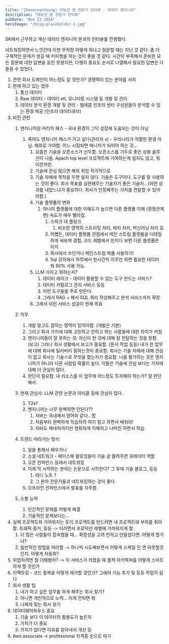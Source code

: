 ```yaml
---
title: "[DevoceanYoung] 데보션 영 전문가 인터뷰 - 데이터 엔지니어"
description: "데보션 영 전문가 인터뷰"
pubDate: "Nov 23 2024"
heroImage: "/blog-placeholder-3.jpg"
---
```

SK에서 근무하고 계신 데이터 엔지니어 분과의 인터뷰를 진행했다. 

네트워킹하면서 느낀건데 이젠 무작정 어떻게 하냐고 질문할 때는 지난 것 같다. 좀 더 구체적인 문제가 생길 때 커피챗을 하는 것이 좋을 것 같다. 
시간이 부족해서 준비한 모든 질문에 대한 답변을 듣진 못했지만, 다행히 중요도 순서로 나열해서 필요한 답변은 다 들을 수 있었다. 


1. 관련 회사 도메인이 어느정도 갈 것인가? 경쟁력이 있는 분야를 서치
2. 현재 하고 있는 업무
    1. 통신 데이터 
    2. Raw 데이터 - 데이터 etl, 모니터링 시스템 등 개발 및 관리
    3. 데이터 분석 환경 개발 및 관리 - 텔레콤 인프라 센터 구성원들이 분석할 수 있는 환경 제공 (인프라 데이터큐브)
3. 비전 관련 
    1. 엔지니어링 커리어 패스 - 국내 환경이 그닥 성장에 도움되는 것이 아님
        1. 죽어도 엔지니어 패스가 가고 싶다(관리자 x) - 우리나라가 적합한 환경 아님. 해외로 가야함. 어느 시점되면 매니저가 되어야 하는 것…
            1. 요즘은 기술을 오픈소스가 선두함. 오픈소스를 기두로 좋은 상용 솔루션이 나옴. Apach top level  프로젝트에 기여하는게 쉽지도 않고, 뭐 이런저런. 
            2. 기술에 관심 많으면 해외 취업 적극적으로 
            3. 기술 자체에 목적을 두면 쉽지 않다. 기술은 도구이다. 도구를 잘 사용하는 것이 좋다. 회사 목표를 실현해주는 기술자가 좋은 기술자…(어떤 성과를 내었느냐가 중요하다. 회사가 인정해주는 가치를 전달할 수 있어야함.)
            4. 기술 플랫폼의 변화
                1. 하나의 플랫폼에 대한 이해도가 높으면 다른 플랫폼 이해 (경쟁관계면) 속도가 매우 빨라짐.
                    1. 스파크 대 플링크
                        1. 비슷한 영역의 스트리밍 처리, 배치 처리, 머신러닝 처리 등
                    2. 어쨌든, 데이터 플랫폼 관점에서 메인 스트림 플랫폼을 디테일하게 써보며 경험, 코드 레벨에서 만지다 보면 다른 플랫폼은 이지
                    3. 회사에서 쓰던거나 메인스트림 제품 사용하기!
                    4. Sql 강의에서 하루에서 한시간씩 이주만 하면 필요한 데이터 뭐 80% 사용 가능. 
            5. LLM 가지고 뭐하는지?
                1. 데이터 레이크 - 데이터 활용할 수 있는 도구 만드는 서비스?
                2. 데이터 카탈로그 관리 서비스 등등
                3. 이런 도구들을 주로 만든다. 
                4. 그래서 RAG + 해서 SQL 쿼리 작성해주고 분석 서비스까지 확장
            6. 그래서 이런 서비스 성공이 현재 목표
	
    4. 직무
        1. 개발 말고도 잘하는 영역이 있어야함. (개발은 기본) 
        2. 그리고 회사 가치에 대해 고민하고 안하고 하는 사람들에 대한 차이가 커짐
        3. 엔지니어들이 잘 못하는 것: 자신이 한 것에 대해 잘 전달하는 것을 못함. (보고) 그러나 회사 생활에서 보고가 중요함. (문서 작업 등등) 내가 한 업무에 대해 회사에 딜리버리 잘하는것이 중요함. 회사는 기술 자체에 대해 관심이 없고 회사는 기술ㅇ로 무엇을 했는지가 중요함. 나를 평가하는 것은 엔지니어가 아니라 다른 사람일 확률이 높다. 이들은 기술에 관심 보다는 가치에 대해 더 관심이 많다. 
        4. 판단이 필요함. 내 리소스를 이 업무에 어느정도 투자해야 하는가? 잘 판단해서. 
    5. 현재 관심사: LLM 관련 논문과 아티클 등에 관심이 많다. 
        1. T2s? 
        2. 엔지니어는 너무 완벽하면 안된다?? 
            1. 자바는 국내에서 영어와 같다.. 쩝
            2. 처음부터 완벽하게 학습하려 하지 말고 하면서 배워라!
            3. 자바도 제네릭까지만 정확하게 이해하고 나머진 하면서 학습. 
    6. 트렌드 따라가는 방식
        1. 일을 통해서 배우거나
        2. 소셜 네트워크 - 페이스북 팔로잉들이 기술 글 올려주면 큐레이터 역할 
        3. 오픈 컨퍼런스 등에서 네트워킹
        4. 이제 막 시작하는 분야는 논문으로 시작한다? 그 후에 기술 블로그, 등등
            1. 테디 노트 ?
            2. 그 분야 전문가들과 네트워킹하는 것이 좋다. 
        5. 오프라인 컨퍼런스에서 발표를 자주함. 
    7. 소통 능력
        1. 인간적인 문제를 어떻게 해결 
        2. 기술적인 문제보다는…
1. 실제 프로젝트와 가까워지는 토이 프로젝트를 만드려면 내 프로젝트에 부하를 줘야 함. 트래픽 증가, 등등 -> 이러면서 프로덕션 레벨에 가까워지게 함. 
    1. 더 많은 사람들이 접속했을 때… 확장성을 고려 안하고 만들었다면. 어떻게 할거냐? 
    2. 일반적인 방법을 따라함 -> 하나씩 시도해보면서 어떻게 스케일 인 앤 아웃할것인지. 어떻게 자동화?
2. 취업하려면 뭘 더해봤어? -> 이 서비스가 커졌을 때 플젝 아키텍쳐를 어떻게 스마트하게 할 것인가
3. 리팩토링 - 코드 중복을 어떻게 제거할 것인가? 그래야 기능 추가 및 등등 작업이 쉽다
4. 회사 생활 팁
    1. 내가 하고 싶은 업무를 하게 해주는 회사 찾기? 
    2. 아니면 개인적으로 노력… 이게 안되면 뭐 
    3. 나에게 맞는 회사 찾기
5. 데이터웨어하우스 중요
    1. 기술 보다 이 데이터의 활용도가 높은지
    2. 가치가 더 중요
    3. 가치가 없다면 이유를 알아내서 개선 등
6. Aws associate -> professional 자격증 순으로 따기 

